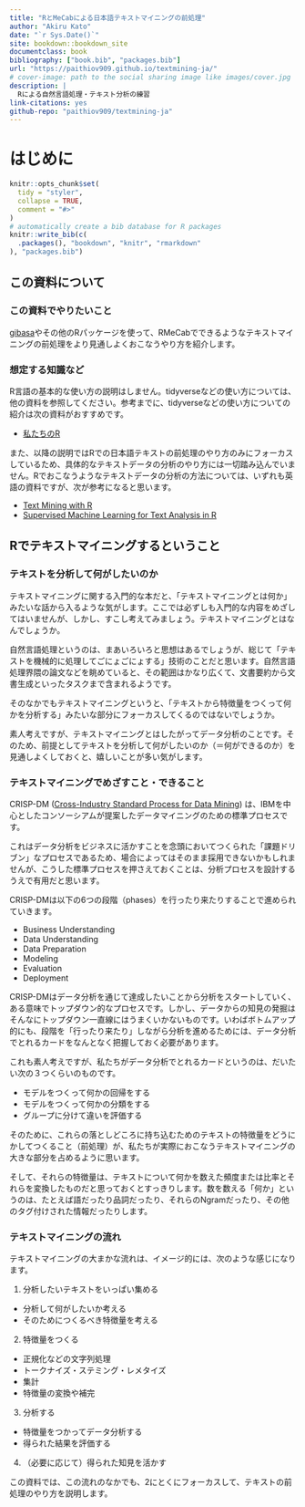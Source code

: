 ```yaml
---
title: "RとMeCabによる日本語テキストマイニングの前処理"
author: "Akiru Kato"
date: "`r Sys.Date()`"
site: bookdown::bookdown_site
documentclass: book
bibliography: ["book.bib", "packages.bib"]
url: "https://paithiov909.github.io/textmining-ja/"
# cover-image: path to the social sharing image like images/cover.jpg
description: |
  Rによる自然言語処理・テキスト分析の練習
link-citations: yes
github-repo: "paithiov909/textmining-ja"
---
```


# はじめに {-#about}

```r
knitr::opts_chunk$set(
  tidy = "styler",
  collapse = TRUE,
  comment = "#>"
)
# automatically create a bib database for R packages
knitr::write_bib(c(
  .packages(), "bookdown", "knitr", "rmarkdown"
), "packages.bib")
```

## この資料について

### この資料でやりたいこと

[gibasa](https://github.com/paithiov909/gibasa)やその他のRパッケージを使って、RMeCabでできるようなテキストマイニングの前処理をより見通しよくおこなうやり方を紹介します。

### 想定する知識など

R言語の基本的な使い方の説明はしません。tidyverseなどの使い方については、他の資料を参照してください。参考までに、tidyverseなどの使い方についての紹介は次の資料がおすすめです。

- [私たちのR](https://www.jaysong.net/RBook/)

また、以降の説明ではRでの日本語テキストの前処理のやり方のみにフォーカスしているため、具体的なテキストデータの分析のやり方には一切踏み込んでいません。Rでおこなうようなテキストデータの分析の方法については、いずれも英語の資料ですが、次が参考になると思います。

- [Text Mining with R](https://www.tidytextmining.com/)
- [Supervised Machine Learning for Text Analysis in R](https://smltar.com/)

## Rでテキストマイニングするということ

### テキストを分析して何がしたいのか

テキストマイニングに関する入門的な本だと、「テキストマイニングとは何か」みたいな話から入るような気がします。ここでは必ずしも入門的な内容をめざしてはいませんが、しかし、すこし考えてみましょう。テキストマイニングとはなんでしょうか。

自然言語処理というのは、まあいろいろと思想はあるでしょうが、総じて「テキストを機械的に処理してごにょごにょする」技術のことだと思います。自然言語処理界隈の論文などを眺めていると、その範囲はかなり広くて、文書要約から文書生成といったタスクまで含まれるようです。

そのなかでもテキストマイニングというと、「テキストから特徴量をつくって何かを分析する」みたいな部分にフォーカスしてくるのではないでしょうか。

素人考えですが、テキストマイニングとはしたがってデータ分析のことです。そのため、前提としてテキストを分析して何がしたいのか（＝何ができるのか）を見通しよくしておくと、嬉しいことが多い気がします。

### テキストマイニングでめざすこと・できること

CRISP-DM ([Cross-Industry Standard Process for Data Mining](https://en.wikipedia.org/wiki/Cross-industry_standard_process_for_data_mining)) は、IBMを中心としたコンソーシアムが提案したデータマイニングのための標準プロセスです。

これはデータ分析をビジネスに活かすことを念頭においてつくられた「課題ドリブン」なプロセスであるため、場合によってはそのまま採用できないかもしれませんが、こうした標準プロセスを押さえておくことは、分析プロセスを設計するうえで有用だと思います。

CRISP-DMは以下の6つの段階（phases）を行ったり来たりすることで進められていきます。

- Business Understanding
- Data Understanding
- Data Preparation
- Modeling
- Evaluation
- Deployment

CRISP-DMはデータ分析を通じて達成したいことから分析をスタートしていく、ある意味でトップダウン的なプロセスです。しかし、データからの知見の発掘はそんなにトップダウン一直線にはうまくいかないものです。いわばボトムアップ的にも、段階を「行ったり来たり」しながら分析を進めるためには、データ分析でとれるカードをなんとなく把握しておく必要があります。

これも素人考えですが、私たちがデータ分析でとれるカードというのは、だいたい次の３つくらいのものです。

- モデルをつくって何かの回帰をする
- モデルをつくって何かの分類をする
- グループに分けて違いを評価する

そのために、これらの落としどころに持ち込むためのテキストの特徴量をどうにかしてつくること（前処理）が、私たちが実際におこなうテキストマイニングの大きな部分を占めるように思います。

そして、それらの特徴量は、テキストについて何かを数えた頻度または比率とそれらを変換したものだと思っておくとすっきりします。数を数える「何か」というのは、たとえば語だったり品詞だったり、それらのNgramだったり、その他のタグ付けされた情報だったりします。

### テキストマイニングの流れ

テキストマイニングの大まかな流れは、イメージ的には、次のような感じになります。

1. 分析したいテキストをいっぱい集める

- 分析して何がしたいか考える
- そのためにつくるべき特徴量を考える

2. 特徴量をつくる

- 正規化などの文字列処理
- トークナイズ・ステミング・レメタイズ
- 集計
- 特徴量の変換や補完

3. 分析する

- 特徴量をつかってデータ分析する
- 得られた結果を評価する

4. （必要に応じて）得られた知見を活かす

この資料では、この流れのなかでも、2にとくにフォーカスして、テキストの前処理のやり方を説明します。
